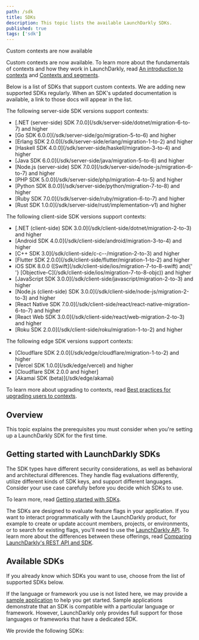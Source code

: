 ```yaml
---
path: /sdk
title: SDKs
description: This topic lists the available LaunchDarkly SDKs.
published: true
tags: ['sdk']
---
```


<Callout intent="info">
<CalloutTitle>Custom contexts are now available</CalloutTitle>
<CalloutDescription>

Custom contexts are now available. To learn more about the fundamentals of contexts and how they work in LaunchDarkly, read [An introduction to contexts](/guides/flags/intro-contexts) and [Contexts and segments](/home/contexts).

Below is a list of SDKs that support custom contexts. We are adding new supported SDKs regularly. When an SDK's updated documentation is available, a link to those docs will appear in the list.

The following server-side SDK versions support contexts:

<ul>
  <li>[.NET (server-side) SDK 7.0.0](/sdk/server-side/dotnet/migration-6-to-7) and higher</li>
  <li>[Go SDK 6.0.0](/sdk/server-side/go/migration-5-to-6) and higher</li>
  <li>[Erlang SDK 2.0.0](/sdk/server-side/erlang/migration-1-to-2) and higher</li>
  <li>[Haskell SDK 4.0.0](/sdk/server-side/haskell/migration-3-to-4) and higher</li>
  <li>[Java SDK 6.0.0](/sdk/server-side/java/migration-5-to-6) and higher</li>
  <li>[Node.js (server-side) SDK 7.0.0](/sdk/server-side/node-js/migration-6-to-7) and higher</li>
  <li>[PHP SDK 5.0.0](/sdk/server-side/php/migration-4-to-5) and higher</li>
  <li>[Python SDK 8.0.0](/sdk/server-side/python/migration-7-to-8) and higher</li>
  <li>[Ruby SDK 7.0.0](/sdk/server-side/ruby/migration-6-to-7) and higher</li>
  <li>[Rust SDK 1.0.0](/sdk/server-side/rust/implementation-v1) and higher</li>
</ul>

The following client-side SDK versions support contexts:

<ul>
  <li>[.NET (client-side) SDK 3.0.0](/sdk/client-side/dotnet/migration-2-to-3) and higher</li>
  <li>[Android SDK 4.0.0](/sdk/client-side/android/migration-3-to-4) and higher</li>
  <li>[C++ SDK 3.0](/sdk/client-side/c-c--/migration-2-to-3) and higher </li>
  <li>[Flutter SDK 2.0.0](/sdk/client-side/flutter/migration-1-to-2) and higher</li>
  <li>
    iOS SDK 8.0.0 ([Swift](/sdk/client-side/ios/migration-7-to-8-swift) and{' '}
    [Objective-C](/sdk/client-side/ios/migration-7-to-8-objc)) and higher
  </li>
  <li>[JavaScript SDK 3.0.0](/sdk/client-side/javascript/migration-2-to-3) and higher</li>
  <li>[Node.js (client-side) SDK 3.0.0](/sdk/client-side/node-js/migration-2-to-3) and higher</li>
  <li>[React Native SDK 7.0.0](/sdk/client-side/react/react-native-migration-6-to-7) and higher</li>
  <li>[React Web SDK 3.0.0](/sdk/client-side/react/web-migration-2-to-3) and higher</li>
  <li>[Roku SDK 2.0.0](/sdk/client-side/roku/migration-1-to-2) and higher</li>
</ul>

The following edge SDK versions support contexts:

<ul>
  <li>[Cloudflare SDK 2.0.0](/sdk/edge/cloudflare/migration-1-to-2) and higher</li>
  <li>[Vercel SDK 1.0.0](/sdk/edge/vercel) and higher</li>
  <li>[Cloudflare SDK 2.0.0</a> and higher]</li>
  <li>[Akamai SDK (beta)](/sdk/edge/akamai)</li>
</ul>

To learn more about upgrading to contexts, read [Best practices for upgrading users to contexts](/guides/flags/upgrading-contexts).

</CalloutDescription>
</Callout>

## Overview

This topic explains the prerequisites you must consider when you're setting up a LaunchDarkly SDK for the first time.

## Getting started with LaunchDarkly SDKs

The SDK types have different security considerations, as well as behavioral and architectural differences. They handle flag evaluations differently, utilize different kinds of SDK keys, and support different languages. Consider your use case carefully before you decide which SDKs to use.

To learn more, read [Getting started with SDKs](/sdk/concepts/getting-started).

The SDKs are designed to evaluate feature flags in your application. If you want to interact programmatically with the LaunchDarkly product, for example to create or update account members, projects, or environments, or to search for existing flags, you'll need to use the [LaunchDarkly API](/home/connecting/api). To learn more about the differences between these offerings, read [Comparing LaunchDarkly's REST API and SDK](/guide/api/comparing-sdk-rest-api).

## Available SDKs

If you already know which SDKs you want to use, choose from the list of supported SDKs below.

If the language or framework you use is not listed here, we may provide a [sample application](/sdk/concepts/sample-applications) to help you get started. Sample applications demonstrate that an SDK is compatible with a particular language or framework. However, LaunchDarkly only provides full support for those languages or frameworks that have a dedicated SDK.

We provide the following SDKs:

<AllSdks />

